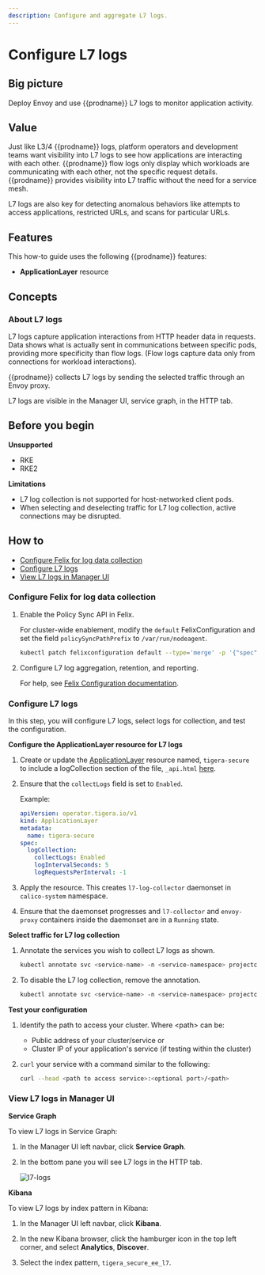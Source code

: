 ```yaml
---
description: Configure and aggregate L7 logs.
---
```


# Configure L7 logs

## Big picture

Deploy Envoy and use {{prodname}} L7 logs to monitor application activity.

## Value

Just like L3/4 {{prodname}} logs, platform operators and
development teams want visibility into L7 logs to see how applications are interacting with each
other. {{prodname}} flow logs only display which workloads are communicating
with each other, not the specific request details. {{prodname}} provides visibility into L7 traffic without the need for a service mesh.

L7 logs are also key for detecting anomalous behaviors like attempts to
access applications, restricted URLs, and scans for particular URLs.

## Features

This how-to guide uses the following {{prodname}} features:

- **ApplicationLayer** resource

## Concepts

### About L7 logs

L7 logs capture application interactions from HTTP header data in requests. Data shows what is actually sent in communications between specific pods, providing more specificity than flow logs. (Flow logs capture data only from connections for workload interactions).

{{prodname}} collects L7 logs by sending the selected traffic through an Envoy proxy.

L7 logs are visible in the Manager UI, service graph, in the HTTP tab.

## Before you begin

**Unsupported**

- RKE
- RKE2

**Limitations**

- L7 log collection is not supported for host-networked client pods.
- When selecting and deselecting traffic for L7 log collection, active connections may be disrupted.

<!--TODO-XREFS-CC
Note removed for CC
-->

## How to

- [Configure Felix for log data collection](#configure-felix-for-log-data-collection)
- [Configure L7 logs](#configure-l7-logs)
- [View L7 logs in Manager UI](#view-l7-logs-in-manager-ui)

### Configure Felix for log data collection

1. Enable the Policy Sync API in Felix.

   For cluster-wide enablement, modify the `default` FelixConfiguration and set the field `policySyncPathPrefix` to `/var/run/nodeagent`.

   ```bash
   kubectl patch felixconfiguration default --type='merge' -p '{"spec":{"policySyncPathPrefix":"/var/run/nodeagent"}}'
   ```

1. Configure L7 log aggregation, retention, and reporting.

   For help, see [Felix Configuration documentation](../../../reference/component-resources/node/felix/configuration.mdx#calico-enterprise-specific-configuration).

### Configure L7 logs

In this step, you will configure L7 logs, select logs for collection, and test the configuration.

**Configure the ApplicationLayer resource for L7 logs**

1. Create or update the [ApplicationLayer](../../../reference/installation/api.mdx#operator.tigera.io/v1.ApplicationLayer) resource named, `tigera-secure` to include a logCollection section of the file, `_api.html` [here](../../../reference/installation/api.mdx).

1. Ensure that the `collectLogs` field is set to `Enabled`.

   Example:

   ```yaml
   apiVersion: operator.tigera.io/v1
   kind: ApplicationLayer
   metadata:
     name: tigera-secure
   spec:
     logCollection:
       collectLogs: Enabled
       logIntervalSeconds: 5
       logRequestsPerInterval: -1
   ```

1. Apply the resource. This creates `l7-log-collector` daemonset in `calico-system` namespace.

1. Ensure that the daemonset progresses and `l7-collector` and `envoy-proxy` containers inside the daemonset are in a `Running` state.

**Select traffic for L7 log collection**

1. Annotate the services you wish to collect L7 logs as shown.

   ```bash
   kubectl annotate svc <service-name> -n <service-namespace> projectcalico.org/l7-logging=true
   ```

2. To disable the L7 log collection, remove the annotation.

   ```bash
   kubectl annotate svc <service-name> -n <service-namespace> projectcalico.org/l7-logging-
   ```

**Test your configuration**

1. Identify the path to access your cluster. Where <path\> can be:

   - Public address of your cluster/service
     or
   - Cluster IP of your application's service (if testing within the cluster)

1. `curl` your service with a command similar to the following:

   ```bash
   curl --head <path to access service>:<optional port>/<path>
   ```

### View L7 logs in Manager UI

**Service Graph**

To view L7 logs in Service Graph:

1. In the Manager UI left navbar, click **Service Graph**.
1. In the bottom pane you will see L7 logs in the HTTP tab.

   ![l7-logs](/img/calico-enterprise/l7-logs.png)

**Kibana**

To view L7 logs by index pattern in Kibana:

1. In the Manager UI left navbar, click **Kibana**.

1. In the new Kibana browser, click the hamburger icon in the top left corner, and select **Analytics**, **Discover**.

1. Select the index pattern, `tigera_secure_ee_l7`.
